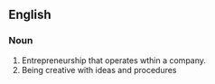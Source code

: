 ==English==
===Noun===

#Entrepreneurship that operates wthin a company.
#Being creative with ideas and procedures